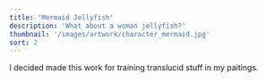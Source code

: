 ```yaml
---
title: 'Mermaid Jellyfish'
description: 'What about a woman jellyfish?'
thumbnail: '/images/artwork/character_mermaid.jpg'
sort: 2
---
```



<PostPicture
  title="Prodmais symbol"
  src="/images/artwork/character_mermaid.jpg"
  width="900px"
  loading="lazy"
  shadow
/>

I decided made this work for training translucid stuff in my paitings.
